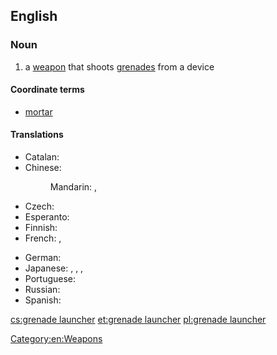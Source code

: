 ==English==
{{wikipedia}}

===Noun===
{{en-noun|head=[[grenade]] [[launcher]]}}

# a [[weapon]] that shoots [[grenades]] from a device

====Coordinate terms====
* [[mortar]]

====Translations====
{{trans-top|weapon that shoots grenades}}
* Catalan: {{t-|ca|llançagranades|m}}
* Chinese:
*: Mandarin: {{t|cmn|榴彈發射器|sc=Hani}}, {{t|cmn|榴弹发射器|tr=liúdàn fāshèqì|sc=Hani}}
* Czech: {{t-|cs|granátomet|m}}
* Esperanto: {{t-|eo|grenadĵetilo}}
* Finnish: {{t-|fi|kranaattiampumalaite}}
* French: {{t+|fr|lance-grenade|m}}, {{t+|fr|lance-grenades|m}}
{{trans-mid}}
* German: {{t+|de|Granatwerfer|m}}
* Japanese: {{t-|ja|グレネードランチャー|tr=gurenēdoranchā|sc=Jpan}}, {{t-|ja|グレネードガン|tr=gurenēdogan|sc=Jpan}}, {{t-|ja|擲弾発射器|tr=てきだんはっしゃき, tekidan hasshaki|sc=Jpan}}, {{t-|ja|擲弾筒|tr=てきだんとう, tekidantō|sc=Jpan}}
* Portuguese: {{t-|pt|lança-granadas|m}}
* Russian: {{t+|ru|гранатомёт|m|tr=granatomjót}}
* Spanish: {{t-|es|lanzagranadas|m}}
{{trans-bottom}}

[[Category:en:Weapons]]

[[cs:grenade launcher]]
[[et:grenade launcher]]
[[pl:grenade launcher]]